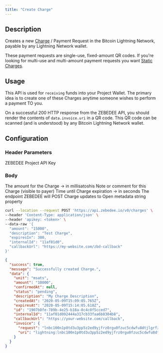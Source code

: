 ```yaml
---
title: "Create Charge"
---
```


## Description

Creates a new [Charge](/docs/glossary#charge) / Payment Request in the Bitcoin Lightning Network, payable by any Lightning Network wallet.

These payment requests are single-use, fixed-amount QR codes. If you're looking for multi-use and multi-amount payment requests you want [Static Charges](/api-reference/static-charges/create/).

## Usage

This API is used for `receiving` funds into your Project Wallet. The primary idea is to create one of these Charges anytime someone wishes to perform a payment TO you.

On a successful 200 HTTP response from the ZEBEDEE API, you should render the contents of `data.invoice.uri` in a QR code. This QR code can be scanned (and is understood) by any Bitcoin Lightning Network wallet.

## Configuration

### Header Parameters

<ParamField body="Content-Type" type="application/json" />

<ParamField required body="apikey" type="string">
  ZEBEDEE Project API Key
</ParamField>


### Body

<ParamField required body="amount" type="string">
  The amount for the Charge -> in millisatoshis
</ParamField>

<ParamField required body="description" type="string">
  Note or comment for this Charge (visible to payer)
</ParamField>

<ParamField body="expiresIn" type="number">
  Time until Charge expiration -> in seconds
</ParamField>

<ParamField body="callbackUrl" type="string">
  The endpoint ZEBEDEE will POST Charge updates to
</ParamField>

<ParamField body="internalId" type="string">
  Open metadata string property
</ParamField>

<RequestExample>

```bash Example Request
curl --location --request POST 'https://api.zebedee.io/v0/charges' \
--header 'Content-Type: application/json' \
--header 'apikey: <token>' \
--data-raw '{
  "amount": "15000",
  "description": "Test Charge",
  "expiresIn": 300,
  "internalId": "11af01d0",
  "callbackUrl": "https://my-website.com/zbd-callback"
}'
```

</RequestExample>

<ResponseExample>

```json Response
{
  "success": true,
  "message": "Successfully created Charge.",
  "data": {
    "unit": "msats",
    "amount": "10000",
    "confirmedAt": null,
    "status": "pending",
    "description": "My Charge Description",
    "createdAt": "2020-05-09T15:09:05.765Z",
    "expiresAt": "2020-05-09T15:14:05.618Z",
    "id": "1907b0fe-789b-4e25-b18a-0c4c0f5cced7",
    "internalId": "11af01d092444a317cb33faa6b8304b8",
    "callbackUrl": "https://your-website.com/callback",
    "invoice": {
      "request": "lnbc100n1p0td3u3pp5z2ed9yjfrz0rgu0fzuc5cdwfu8dtjlgrfztz5uga8hakkjy2yzgsdpzf4ujqsmgv9exwefqg3jhxcmjd9c8g6t0dccqzpgxqzfvsp5q8z5mkghmuzrnusxdwtmls7x8vuy63j25rt4z55gj3s7340dv72q9qy9qsqz02rlmlzcvew3vk90c6l0369ewk7tkr2tx0yrk3qa235v07w6d3qeksk99wm7y8f8ug7zqy6yjudu4cs2f4umpey43cw7msyj7uqj2qq8x03te",
      "uri": "lightning:lnbc100n1p0td3u3pp5z2ed9yjfrz0rgu0fzuc5cdwfu8dtjlgrfztz5uga8hakkjy2yzgsdpzf4ujqsmgv9exwefqg3jhxcmjd9c8g6t0dccqzpgxqzfvsp5q8z5mkghmuzrnusxdwtmls7x8vuy63j25rt4z55gj3s7340dv72q9qy9qsqz02rlmlzcvew3vk90c6l0369ewk7tkr2tx0yrk3qa235v07w6d3qeksk99wm7y8f8ug7zqy6yjudu4cs2f4umpey43cw7msyj7uqj2qq8x03te"
    }
  }
}
```

</ResponseExample>
